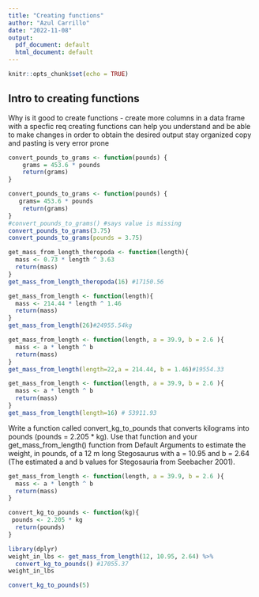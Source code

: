 ```yaml
---
title: "Creating functions"
author: "Azul Carrillo"
date: "2022-11-08"
output:
  pdf_document: default
  html_document: default
---
```


```r
knitr::opts_chunk$set(echo = TRUE)
```
## Intro to creating functions 
Why is it good to create functions - 
create more columns in a data frame with a specfic req
creating functions can help you understand and be able to make changes in order to obtain the desired output stay organized 
copy and pasting is very error prone 

```r
convert_pounds_to_grams <- function(pounds) {
    grams = 453.6 * pounds
    return(grams)
}
```

```r
convert_pounds_to_grams <- function(pounds) {
   grams= 453.6 * pounds
    return(grams)
}
#convert_pounds_to_grams() #says value is missing 
convert_pounds_to_grams(3.75)
convert_pounds_to_grams(pounds = 3.75)


```

```r
get_mass_from_length_theropoda <- function(length){
  mass <- 0.73 * length ^ 3.63
  return(mass)
}
get_mass_from_length_theropoda(16) #17150.56
```

```r
get_mass_from_length <- function(length){
  mass <- 214.44 * length ^ 1.46
  return(mass)
}
get_mass_from_length(26)#24955.54kg
```

```r
get_mass_from_length <- function(length, a = 39.9, b = 2.6 ){
  mass <- a * length ^ b
  return(mass)
}
get_mass_from_length(length=22,a = 214.44, b = 1.46)#19554.33
```

```r
get_mass_from_length <- function(length, a = 39.9, b = 2.6 ){
  mass <- a * length ^ b
  return(mass)
}
get_mass_from_length(length=16) # 53911.93
```
Write a function called convert_kg_to_pounds that converts kilograms into pounds (pounds = 2.205 * kg).
Use that function and your get_mass_from_length() function from Default Arguments to estimate the weight, in pounds, of a 12 m long Stegosaurus with a = 10.95 and b = 2.64 (The estimated a and b values for Stegosauria from Seebacher 2001).
```r
get_mass_from_length <- function(length, a = 39.9, b = 2.6 ){
  mass <- a * length ^ b
  return(mass)
}

convert_kg_to_pounds <- function(kg){
 pounds <- 2.205 * kg
  return(pounds)
}

library(dplyr)
weight_in_lbs <- get_mass_from_length(12, 10.95, 2.64) %>%
  convert_kg_to_pounds() #17055.37
weight_in_lbs

convert_kg_to_pounds(5)
```

```r

```